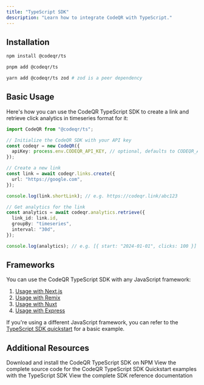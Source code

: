 ```yaml
---
title: "TypeScript SDK"
description: "Learn how to integrate CodeQR with TypeScript."
---
```



## Installation

<CodeGroup>

```bash npm
npm install @codeqr/ts
```

```bash pnpm
pnpm add @codeqr/ts
```

```bash yarn
yarn add @codeqr/ts zod # zod is a peer dependency
```

</CodeGroup>

## Basic Usage

Here's how you can use the CodeQR TypeScript SDK to create a link and retrieve click analytics in timeseries format for it:

```typescript
import CodeQR from "@codeqr/ts";

// Initialize the CodeQR SDK with your API key
const codeqr = new CodeQR({
  apiKey: process.env.CODEQR_API_KEY, // optional, defaults to CODEQR_API_KEY
});

// Create a new link
const link = await codeqr.links.create({
  url: "https://google.com",
});

console.log(link.shortLink); // e.g. https://codeqr.link/abc123

// Get analytics for the link
const analytics = await codeqr.analytics.retrieve({
  link_id: link.id,
  groupBy: "timeseries",
  interval: "30d",
});

console.log(analytics); // e.g. [{ start: "2024-01-01", clicks: 100 }]
```

<SdkUsageExamples />

## Frameworks

You can use the CodeQR TypeScript SDK with any JavaScript framework:

1. [Usage with Next.js](/sdks/quickstart/nextjs)
2. [Usage with Remix](/sdks/quickstart/remix)
3. [Usage with Nuxt](/sdks/quickstart/nuxt)
4. [Usage with Express](/sdks/quickstart/express)

If you're using a different JavaScript framework, you can refer to the [TypeScript SDK quickstart](/sdks/quickstart/typescript) for a basic example.

## Additional Resources

<CardGroup cols={2}>
  <Card title="NPM Package" icon="npm" href="https://codeqr.link/ts/sdk">
    Download and install the CodeQR TypeScript SDK on NPM
  </Card>
  <Card
    title="Source Code"
    icon="github"
    href="https://github.com/codeqr-io/codeqr-ts"
  >
    View the complete source code for the CodeQR TypeScript SDK
  </Card>
  <Card
    title="Examples"
    icon="github"
    href="https://github.com/codeqr-io/examples/tree/main/typescript"
  >
    Quickstart examples with the TypeScript SDK
  </Card>
  <Card
    title="SDK Reference"
    icon="book"
    iconType="solid"
    href="https://github.com/codeqr-io/codeqr-ts/blob/main/README.md"
  >
    View the complete SDK reference documentation
  </Card>
</CardGroup>
